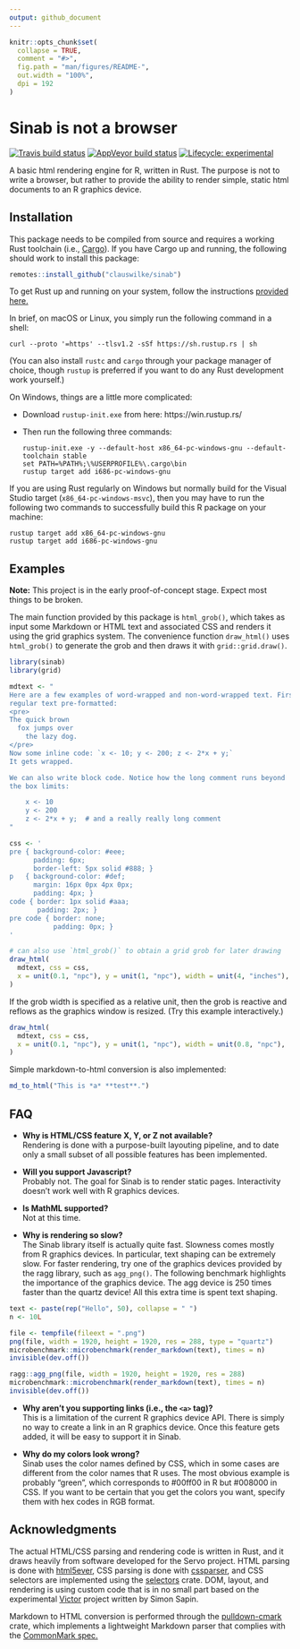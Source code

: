 ```yaml
---
output: github_document
---
```


<!-- README.md is generated from README.Rmd. Please edit that file -->

```r
knitr::opts_chunk$set(
  collapse = TRUE,
  comment = "#>",
  fig.path = "man/figures/README-",
  out.width = "100%",
  dpi = 192
)
```

# Sinab is not a browser

<!-- badges: start -->
[![Travis build status](https://travis-ci.org/clauswilke/sinab.svg?branch=master)](https://travis-ci.org/clauswilke/sinab)
[![AppVeyor build status](https://ci.appveyor.com/api/projects/status/github/clauswilke/sinab?branch=master&svg=true)](https://ci.appveyor.com/project/clauswilke/sinab)
[![Lifecycle: experimental](https://img.shields.io/badge/lifecycle-experimental-orange.svg)](https://www.tidyverse.org/lifecycle/#experimental)
<!-- badges: end -->

A basic html rendering engine for R, written in Rust. The purpose is not to write a browser, but rather to provide the ability to render simple, static html documents to an R graphics device.

## Installation

This package needs to be compiled from source and requires a working Rust toolchain (i.e., [Cargo](https://doc.rust-lang.org/cargo/getting-started/installation.html)). If you have Cargo up and running, the following should work to install this package:

```r
remotes::install_github("clauswilke/sinab")
```

To get Rust up and running on your system, follow the instructions [provided here.](https://www.rust-lang.org/learn/get-started)

In brief, on macOS or Linux, you simply run the following command in a shell:
```
curl --proto '=https' --tlsv1.2 -sSf https://sh.rustup.rs | sh
```
(You can also install `rustc` and `cargo` through your package manager of choice, though `rustup` is preferred if you want to do any Rust development work yourself.)

On Windows, things are a little more complicated:

- Download `rustup-init.exe` from here: https://win.rustup.rs/
- Then run the following three commands:  
  ```
  rustup-init.exe -y --default-host x86_64-pc-windows-gnu --default-toolchain stable
  set PATH=%PATH%;\%USERPROFILE%\.cargo\bin
  rustup target add i686-pc-windows-gnu
  ```

If you are using Rust regularly on Windows but normally build for the Visual Studio target (`x86_64-pc-windows-msvc`), then you may have to run the following two commands to successfully build this R package on your machine:

```
rustup target add x86_64-pc-windows-gnu
rustup target add i686-pc-windows-gnu
```

## Examples

**Note:** This project is in the early proof-of-concept stage. Expect most things to be broken.

The main function provided by this package is `html_grob()`, which takes as input some Markdown or HTML text and associated CSS and renders it using the grid graphics system. The convenience function `draw_html()` uses `html_grob()` to generate the grob and then draws it with `grid::grid.draw()`.

```r
library(sinab)
library(grid)

mdtext <- "
Here are a few examples of word-wrapped and non-word-wrapped text. First
regular text pre-formatted:
<pre>
The quick brown
  fox jumps over
    the lazy dog.
</pre>
Now some inline code: `x <- 10; y <- 200; z <- 2*x + y;`
It gets wrapped.

We can also write block code. Notice how the long comment runs beyond
the box limits:

    x <- 10
    y <- 200
    z <- 2*x + y;  # and a really really long comment
"

css <- '
pre { background-color: #eee;
      padding: 6px;
      border-left: 5px solid #888; }
p   { background-color: #def;
      margin: 16px 0px 4px 0px;
      padding: 4px; }
code { border: 1px solid #aaa; 
       padding: 2px; }
pre code { border: none;
           padding: 0px; }
'

# can also use `html_grob()` to obtain a grid grob for later drawing
draw_html(
  mdtext, css = css,
  x = unit(0.1, "npc"), y = unit(1, "npc"), width = unit(4, "inches"),
)
```

If the grob width is specified as a relative unit, then the grob is reactive and reflows as the graphics window is resized. (Try this example interactively.)

```r
draw_html(
  mdtext, css = css,
  x = unit(0.1, "npc"), y = unit(1, "npc"), width = unit(0.8, "npc"),
)
```

Simple markdown-to-html conversion is also implemented:
```r
md_to_html("This is *a* **test**.")
```


## FAQ

* **Why is HTML/CSS feature X, Y, or Z not available?**  
Rendering is done with a purpose-built layouting pipeline, and to date only a small subset of all possible features has been implemented. 

* **Will you support Javascript?**  
Probably not. The goal for Sinab is to render static pages. Interactivity doesn't work well with R graphics devices.

* **Is MathML supported?**  
Not at this time.

* **Why is rendering so slow?**  
The Sinab library itself is actually quite fast. Slowness comes mostly from R graphics devices. In particular, text shaping can be extremely slow. For faster rendering, try one of the graphics devices provided by the ragg library, such as `agg_png()`. The following benchmark highlights the importance of the graphics device. The agg device is 250 times faster than the quartz device! All this extra time is spent text shaping.

```r
text <- paste(rep("Hello", 50), collapse = " ")
n <- 10L

file <- tempfile(fileext = ".png")
png(file, width = 1920, height = 1920, res = 288, type = "quartz")
microbenchmark::microbenchmark(render_markdown(text), times = n)
invisible(dev.off())

ragg::agg_png(file, width = 1920, height = 1920, res = 288)
microbenchmark::microbenchmark(render_markdown(text), times = n)
invisible(dev.off())

```

* **Why aren't you supporting links (i.e., the `<a>` tag)?**  
This is a limitation of the current R graphics device API. There is simply no way to create a link in an R graphics device. Once this feature gets added, it will be easy to support it in Sinab.

* **Why do my colors look wrong?**  
Sinab uses the color names defined by CSS, which in some cases are different from the color names that R uses. The most obvious example is probably "green", which corresponds to #00ff00 in R but #008000 in CSS. If you want to be certain that you get the colors you want, specify them with hex codes in RGB format.

## Acknowledgments

The actual HTML/CSS parsing and rendering code is written in Rust, and it draws heavily from software developed for the Servo project. HTML parsing is done with [html5ever](https://github.com/servo/html5ever), CSS parsing is done with [cssparser](https://github.com/servo/rust-cssparser), and CSS selectors are implemented using the [selectors](https://github.com/servo/servo/tree/master/components/selectors) crate. DOM, layout, and rendering is using custom code that is in no small part based on the experimental [Victor](https://github.com/SimonSapin/victor) project written by Simon Sapin.

Markdown to HTML conversion is performed through the [pulldown-cmark](https://github.com/raphlinus/pulldown-cmark) crate, which implements a lightweight Markdown parser that complies with the [CommonMark spec.](https://spec.commonmark.org/)